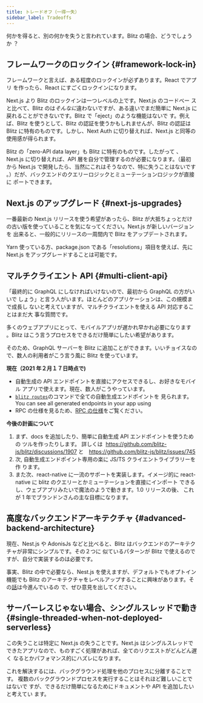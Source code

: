 ```yaml
---
title: トレードオフ（一得一失）
sidebar_label: Tradeoffs
---
```


何かを得ると、別の何かを失うと言われています。Blitz の場合、どうでしょうか
？

## フレームワークのロックイン {#framework-lock-in}

フレームワークと言えば、ある程度のロックインが必ずあります。React でアプリ
を作ったら、React にすごくロックインになります。

Next.js より Blitz のロックインは一つレベルの上です。Next.js のコードベー
スと比べて、Blitz のは*そんなに*違わないですが、ある違いでまだ簡単に
Next.js に戻れることができないです。Blitz で「eject」のような機能はないで
す。例えば、Blitz を使うとして、Blitz の認証を使うかもしれませんが、Blitz
の認証は Blitz に特有のものです。しかし、Next Auth に切り替えれば、Next.js
と同等の使用感が得られます。

Blitz の「zero-API data layer」も Blitz に特有のものです。したがって
、Next.js に切り替えれば、API 層を自分で管理するのが必要になります。（最初
から Next.js で開発したら、当然にこれはそうなので、特に失うことはないです
。）だが、バックエンドのクエリーロジックとミューテーションロジックが直接に
ポートできます。

## Next.js のアップグレード {#next-js-upgrades}

一番最新の Next.js リリースを使う希望があったら、Blitz が大抵ちょっとだけ
の古い版を使っていることを気になってください。Next.js が新しいバージョンを
出来ると、一般的にリリースの一周間内で Blitz をアップデートされます。

Yarn 使っている方、package.json である「resolutions」項目を使えば、先に
Next.js をアップグレードすることは可能です。

## マルチクライエント API {#multi-client-api}

「最終的に GraphQL にしなければいけないので、最初から GraphQL の方がいいで
しょう」と言う人がいます。ほとんどのアプリケーションは、この規模まで成長し
ないと考えていますが、マルチクライエントを使える API 対応することはまだ大
事な質問です。

多くのウェブアプリにとって、モバイルアプリが遅かれ早かれ必要になります
。Blitz はこう言うプロセスをできるだけ簡単にしたい希望があります。

そのため、GraphQL サーバーを Blitz に追加ことができます。いいチョイスなの
で、数人の利用者がこう言う風に Blitz を使っています。

**現在（2021 年２月１７日時点で)**

- 自動生成の API エンドポイントを直接にアクセスできるし、お好きなモバイル
  アプリで使えます。現在、数人がこうやっています。
- [`blitz routes`](./cli-routes)のコマンドで全ての自動生成エンドポイントを
  見られます。 You can see all generated endpoints in your app using
- RPC の仕様を見るため、[RPC の仕様](./rpc-specification)をご覧ください。

**今後の計画について**

1. まず、docs を追加したり、簡単に自動生成 API エンドポイントを使うための
   ツルを作ったりします。 詳しくは
    https://github.com/blitz-js/blitz/discussions/1907
   と　https://github.com/blitz-js/blitz/issues/745
2. 次, 自動生成エンドポイント専用の楽に JS/TS クライエントライブラリーを作
   ります。
3. また次、react-native に一流のサポートを実装します。イメージ的に
   react-native に blitz のクエリーとかミューテーションを直接にインポート
   できるし、ウェブアプリみたいで魔法のようで動きます。1.0 リリースの後、
   これが 1 年でブランドンさんの主な目標になります。

## 高度なバックエンドアーキテクチャ {#advanced-backend-architecture}

現在、Nest.js や AdonisJs などと比べると、Blitz はバックエンドのアーキテク
チャが非常にシンプルです。その２つに 似ているパターンが Blitz で使えるので
すが、自分で実装するのは必要です。

事実、Blitz の中で必要なら、Nest.js を使えますが、デフォルトでもオプトイン
機能でも Blitz のアーキテクチャをレベルアップすることに興味があります。そ
の[話](https://github.com/blitz-js/blitz/discussions/1841)は今進んでいるの
で、ぜひ意見を出してください。

## サーバーレスじゃない場合、シングルスレッドで動き {#single-threaded-when-not-deployed-serverless}

この失うことは特定に Next.js の失うことです。Next.js はシングルスレッドで
できたアプリなので、ものすごく処理があれば、全てのリクエストがどんどん遅く
なるとかパフォマンス的にハズレになります。

これを解決するには、バックグラウンド処理を他のプロセスに分離することです。
複数のバックグラウンドプロセスを実行することはそれほど難しいことではないで
すが、できるだけ簡単になるためにドキュメントや API を追加したいと考えてい
ます。
